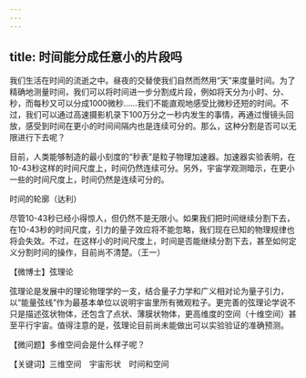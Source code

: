 ```yaml
---
---
---
```

title: 时间能分成任意小的片段吗
---




我们生活在时间的流逝之中。昼夜的交替使我们自然而然用“天”来度量时间。为了精确地测量时间，我们可以将时间进一步分割成片段，例如将天分为小时、分、秒，而每秒又可以分成1000微秒……我们不能直观地感受比微秒还短的时间。不过，我们可以通过高速摄影机录下100万分之一秒内发生的事情，再通过慢镜头回放，感受到时间在更小的时间间隔内也是连续可分的。那么，这种分割是否可以无限进行下去呢？

目前，人类能够制造的最小刻度的“秒表”是粒子物理加速器。加速器实验表明，在10-43秒这样的时间尺度上，时间仍然连续可分。另外，宇宙学观测暗示，在更小一些的时间尺度上，时间仍然是连续可分的。

时间的轮廓（达利）



尽管10-43秒已经小得惊人，但仍然不是无限小。如果我们把时间继续分割下去，在10-43秒的时间尺度，引力的量子效应将不能忽略，我们现在已知的物理规律也将会失效。不过，在这样小的时间尺度上，时间是否能继续分割下去，甚至如何定义分割时间的操作，目前尚不清楚。（王一）





【微博士】弦理论

弦理论是发展中的理论物理学的一支，结合量子力学和广义相对论为量子引力，以“能量弦线”作为最基本单位以说明宇宙里所有微观粒子。更完善的弦理论学说不只是描述弦状物体，还包含了点状、薄膜状物体，更高维度的空间（十维空间）甚至平行宇宙。值得注意的是，弦理论目前尚未能做出可以实验验证的准确预测。

【微问题】多维空间会是什么样子呢？

【关键词】三维空间　宇宙形状　时间和空间